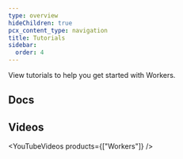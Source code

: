 ```yaml
---
type: overview
hideChildren: true
pcx_content_type: navigation
title: Tutorials
sidebar:
  order: 4
---
```



View <GlossaryTooltip term="tutorial">tutorials</GlossaryTooltip> to help you get started with Workers.

## Docs

<ListTutorials />

## Videos

<YouTubeVideos products={["Workers"]} />
